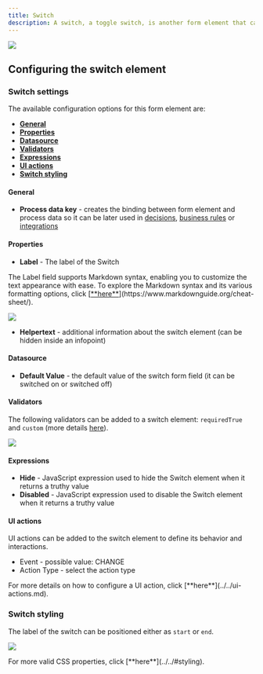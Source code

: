 ```yaml
---
title: Switch
description: A switch, a toggle switch, is another form element that can be utilized to create an intuitive user interface. The switch allows users to select a response by toggling it between two states. Based on the selection made by the user, the corresponding Boolean value of either true or false will be recorded and stored in the process instance values for future reference.
---
```


![](https://s3.eu-west-1.amazonaws.com/docx.flowx.ai/building-blocks/ui-designer/switch_form_field.gif)

## Configuring the switch element

### Switch settings

The available configuration options for this form element are:

- [**General**](#general)
- [**Properties**](#properties)
- [**Datasource**](#datasource)
- [**Validators**](#validators)
- [**Expressions**](#expressions)
- [**UI actions**](#ui-actions)
- [**Switch styling**](#switch-styling)


#### General
   
* **Process data key** - creates the binding between form element and process data so it can be later used in [decisions](../../../node/exclusive-gateway-node.md), [business rules](../../../actions/business-rule-action/business-rule-action.md) or [integrations](../../../node/message-send-received-task-node.md)

#### Properties

* **Label** - The label of the Switch

<Info>
The Label field supports Markdown syntax, enabling you to customize the text appearance with ease. To explore the Markdown syntax and its various formatting options, click [<u>**here**</u>](https://www.markdownguide.org/cheat-sheet/).

![](https://s3.eu-west-1.amazonaws.com/docx.flowx.ai/release34/label_attributed.png)
</Info>

* **Helpertext** - additional information about the switch element (can be hidden inside an infopoint)

#### Datasource

* **Default Value** - the default value of the switch form field (it can be switched on or switched off)

#### Validators

The following validators can be added to a switch element: `requiredTrue` and `custom` (more details [here](../../validators.md)).

![](https://s3.eu-west-1.amazonaws.com/docx.flowx.ai/building-blocks/ui-designer/switch_details.png)

#### Expressions

* **Hide** - JavaScript expression used to hide the Switch element when it returns a truthy value
* **Disabled** - JavaScript expression used to disable the Switch element when it returns a truthy value

#### UI actions

UI actions can be added to the switch element to define its behavior and interactions.

* Event - possible value: CHANGE
* Action Type - select the action type

<Tip>
For more details on how to configure a UI action, click [**here**](../../ui-actions.md).
</Tip>

### Switch styling

The label of the switch can be positioned either as `start` or `end`.

![](https://s3.eu-west-1.amazonaws.com/docx.flowx.ai/building-blocks/ui-designer/switch_styling.gif)

<Tip>
For more valid CSS properties, click [**here**](../../#styling).
</Tip>



